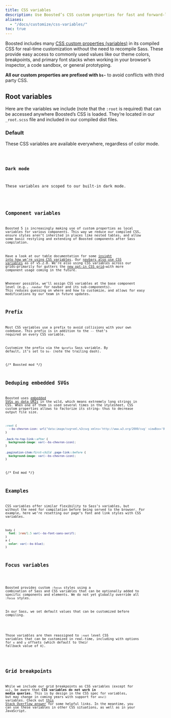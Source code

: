 ```yaml
---
title: CSS variables
description: Use Boosted’s CSS custom properties for fast and forward-looking design and development.
aliases:
  - "/docs/customize/css-variables/"
toc: true
---
```


Boosted includes many [CSS custom properties (variables)](https://developer.mozilla.org/en-US/docs/Web/CSS/Using_CSS_custom_properties) in its compiled CSS for real-time customization without the need to recompile Sass. These provide easy access to commonly used values like our theme colors, breakpoints, and primary font stacks when working in your browser’s inspector, a code sandbox, or general prototyping.

**All our custom properties are prefixed with `bs-`** to avoid conflicts with third party CSS.

## Root variables

Here are the variables we include (note that the `:root` is required) that can be accessed anywhere Boosted’s CSS is loaded. They’re located in our `_root.scss` file and included in our compiled dist files.

### Default

These CSS variables are available everywhere, regardless of color mode.

<Code lang="css" filePath="dist/css/boosted.css" fileMatch=":(root,\n\[data-bs-theme=light\] {[^}]*})" />

### Dark mode

These variables are scoped to our built-in dark mode.

<Code lang="css" filePath="dist/css/boosted.css" fileMatch="(\[data-bs-theme=dark\] {[^}]*})" />

## Component variables

Boosted 5 is increasingly making use of custom properties as local variables for various components. This way we reduce our compiled CSS, ensure styles aren’t inherited in places like nested tables, and allow some basic restyling and extending of Boosted components after Sass compilation.

Have a look at our table documentation for some [insight into how we’re using CSS variables]([[docsref:/content/tables#how-do-the-variants-and-accented-tables-work]]). Our [navbars also use CSS variables]([[docsref:/components/navbar#css]]) as of v5.2.0. We’re also using CSS variables across our grids—primarily for gutters the [new opt-in CSS grid]([[docsref:/layout/css-grid]])—with more component usage coming in the future.

Whenever possible, we’ll assign CSS variables at the base component level (e.g., `.navbar` for navbar and its sub-components). This reduces guessing on where and how to customize, and allows for easy modifications by our team in future updates.

## Prefix

Most CSS variables use a prefix to avoid collisions with your own codebase. This prefix is in addition to the `--` that’s required on every CSS variable.

Customize the prefix via the `$prefix` Sass variable. By default, it’s set to `bs-` (note the trailing dash).

{/* Boosted mod */}
## Deduping embedded SVGs

Boosted uses [embedded SVGs as data URIs]([[docsref:/customize/overview#csps-and-embedded-svgs]]) in the wild, which means extremely long strings in CSS. When one of them is used several times in the stylesheet, CSS custom properties allows to factorize its string— thus to decrease output file size.

```css
:root {
  --bs-chevron-icon: url("data:image/svg+xml,%3csvg xmlns='http://www.w3.org/2000/svg' viewBox='0 0 9 14'%3e%3cpath d='M9 2L7 0 0 7l7 7 2-2-5-5 5-5z'/%3e%3c/svg%3e");
}

.back-to-top-link::after {
  background-image: var(--bs-chevron-icon);
}

.pagination-item:first-child .page-link::before {
  background-image: var(--bs-chevron-icon);
}
```
{/* End mod */}

## Examples

CSS variables offer similar flexibility to Sass’s variables, but without the need for compilation before being served to the browser. For example, here we’re resetting our page’s font and link styles with CSS variables.

```css
body {
  font: 1rem/1.5 var(--bs-font-sans-serif);
}
a {
  color: var(--bs-blue);
}
```

## Focus variables

<AddedIn version="5.3.0"/>

Boosted provides custom `:focus` styles using a combination of Sass and CSS variables that can be optionally added to specific components and elements. We do not yet globally override all `:focus` styles.

In our Sass, we set default values that can be customized before compiling.

<ScssDocs name="focus-ring-variables" file="scss/_variables.scss" />

Those variables are then reassigned to `:root` level CSS variables that can be customized in real-time, including with options for `x` and `y` offsets (which default to their fallback value of `0`).

<ScssDocs name="root-focus-variables" file="scss/_root.scss" />

## Grid breakpoints

While we include our grid breakpoints as CSS variables (except for `xs`), be aware that **CSS variables do not work in media queries**. This is by design in the CSS spec for variables, but may change in coming years with support for `env()` variables. Check out [this Stack Overflow answer](https://stackoverflow.com/a/47212942) for some helpful links. In the meantime, you can use these variables in other CSS situations, as well as in your JavaScript.
